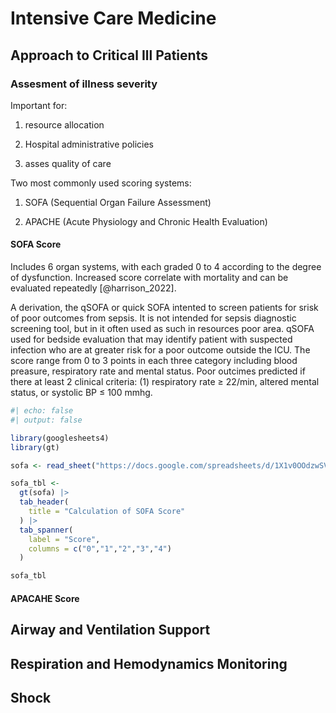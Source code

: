 # Intensive Care Medicine

## Approach to Critical Ill Patients

### Assesment of illness severity

Important for:

1.  resource allocation

2.  Hospital administrative policies

3.  asses quality of care

Two most commonly used scoring systems:

1.  SOFA (Sequential Organ Failure Assessment)

2.  APACHE (Acute Physiology and Chronic Health Evaluation)

#### SOFA Score

Includes 6 organ systems, with each graded 0 to 4 according to the degree of dysfunction. Increased score correlate with mortality and can be evaluated repeatedly [@harrison_2022].

A derivation, the qSOFA or quick SOFA intented to screen patients for srisk of poor outcomes from sepsis. It is not intended for sepsis diagnostic screening tool, but in it often used as such in resources poor area. qSOFA used for bedside evaluation that may identify patient with suspected infection who are at greater risk for a poor outcome outside the ICU. The score range from 0 to 3 points in each three category including blood preasure, respiratory rate and mental status. Poor outcimes predicted if there at least 2 clinical criteria: (1) respiratory rate $\geq$ 22/min, altered mental status, or systolic BP $\le$ 100 mmhg. 

```r
#| echo: false
#| output: false

library(googlesheets4)
library(gt)

sofa <- read_sheet("https://docs.google.com/spreadsheets/d/1X1v0OOdzwSVROfs8C8JMvcjdi0EUFy9cQGwfcwFLuqE/edit#gid=0", sheet = 1)

sofa_tbl <- 
  gt(sofa) |> 
  tab_header(
    title = "Calculation of SOFA Score"
  ) |>
  tab_spanner(
    label = "Score",
    columns = c("0","1","2","3","4")
  )
```

```r
sofa_tbl
```


#### APACAHE Score

## Airway and Ventilation Support

## Respiration and Hemodynamics Monitoring

## Shock
